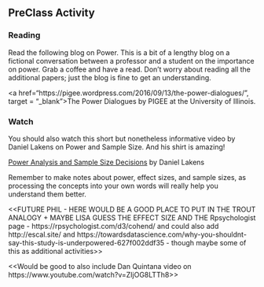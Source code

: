 ## PreClass Activity

### Reading

Read the following blog on Power. This is a bit of a lengthy blog on a fictional conversation between a professor and a student on the importance on power. Grab a coffee and have a read. Don't worry about reading all the additional papers; just the blog is fine to get an understanding.

<a href="https://pigee.wordpress.com/2016/09/13/the-power-dialogues/", target = "_blank">The Power Dialogues</a> by PIGEE at the University of Illinois.

### Watch

You should also watch this short but nonetheless informative video by Daniel Lakens on Power and Sample Size. And his shirt is amazing!

<a href = "https://www.youtube.com/watch?v=Lr-i4Ugoc5M&index=3&list=PLtAL5tCifMi5zG70dslERYcGApAQcvj1s">Power Analysis and Sample Size Decisions</a> by Daniel Lakens

Remember to make notes about power, effect sizes, and sample sizes, as processing the concepts into your own words will really help you understand them better.

<<FUTURE PHIL - HERE WOULD BE A GOOD PLACE TO PUT IN THE TROUT ANALOGY + MAYBE LISA GUESS THE EFFECT SIZE AND THE Rpsychologist page - https://rpsychologist.com/d3/cohend/ and could also add http://escal.site/ and https://towardsdatascience.com/why-you-shouldnt-say-this-study-is-underpowered-627f002ddf35 - though maybe some of this as additional activities>>

<<Would be good to also include Dan Quintana video on https://www.youtube.com/watch?v=ZIjOG8LTTh8>>

